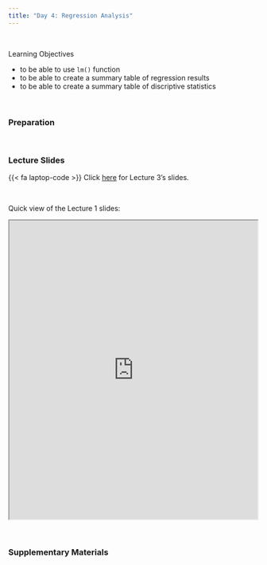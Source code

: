 ```yaml
---
title: "Day 4: Regression Analysis"
---
```


<br>

:::{.goals}
::::{.goals-header}
Learning Objectives
::::
::::{.goals-container}
+ to be able to use `lm()` function
+ to be able to create a summary table of regression results
+ to be able to create a summary table of discriptive statistics
::::
:::

<br>

### Preparation


<br>

### Lecture Slides

{{< fa laptop-code >}}  Click [here](https://shunkei3.github.io/R-slides/Lec_notes/Lec4/Lec4.html){target="_blank"} for Lecture 3's slides.

<br>

Quick view of the Lecture 1 slides:

```{=html}
<div style="display: flex; justify-content: center;"> 
<iframe width="900" height="600" src="https://shunkei3.github.io/R-slides/Lec_notes/Lec1/Lec1.html" title="Webpage example"></iframe>
</div>
```
<br>


### Supplementary Materials

